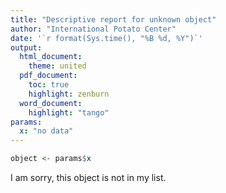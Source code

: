 ```yaml
---
title: "Descriptive report for unknown object"
author: "International Potato Center"
date: '`r format(Sys.time(), "%B %d, %Y")`'
output: 
  html_document:
    theme: united
  pdf_document:
    toc: true
    highlight: zenburn
  word_document:
    highlight: "tango"
params: 
  x: "no data"
---
```


```r
object <- params$x
```

I am sorry, this object is not in my list.
